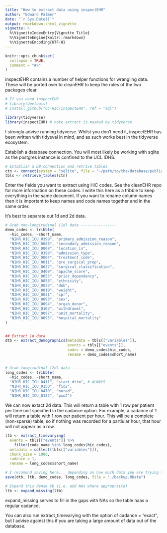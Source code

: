 ```yaml
---
title: "How to extract data using inspectEHR"
author: "Edward Palmer"
date: "`r Sys.Date()`"
output: rmarkdown::html_vignette
vignette: >
  %\VignetteIndexEntry{Vignette Title}
  %\VignetteEngine{knitr::rmarkdown}
  %\VignetteEncoding{UTF-8}
---
```


```r
knitr::opts_chunk$set(
  collapse = TRUE,
  comment = "#>"
)
```

inspectEHR contains a number of helper functions for wrangling data. These will be ported over to cleanEHR to keep the roles of the two packages clear.

```r
# If you need inspectEHR
# library(devtools)
# install_github("CC-HIC/inspectEHR", ref = "sql")

library(tidyverse)
library(inspectEHR) # note extract is masked by tidyverse
```

I strongly advise running tidyverse. Whilst you don't need it, inspectEHR has been written with tidyeval in mind, and as such works best in the tidyverse ecosystem.

Establish a database connection. You will most likely be working with sqlite as the postgres instance is confined to the UCL IDHS.

```r
# Establish a DB connection and retrive tables
ctn <- connect(system = "sqlite", file = "~/path/to/the/database/public_release_xxxxxx.sqlite3")
tbls <- retrieve_tables(ctn)
```

Enter the fields you want to extract using HIC codes. See the cleanEHR repo for more information on these codes. I write this here as a tribble to keep everything in the same document. If you want to rename column names then it is important to keep names and code names together and in the same order.

It's best to separate out 1d and 2d data.

```r
# Grab non-longitudinal (1d) data ----------------
demo_codes <- tribble(
  ~hic_codes, ~short_name,
  "NIHR_HIC_ICU_0399", "primary_admission_reason",
  "NIHR_HIC_ICU_0088", "secondary_admission_reason",
  "NIHR_HIC_ICU_0068", "location_in",
  "NIHR_HIC_ICU_0398", "admission_type",
  "NIHR_HIC_ICU_0004", "treatment_code",
  "NIHR_HIC_ICU_0011", "pre_surgical_prep",
  "NIHR_HIC_ICU_0027", "surgical_classification",
  "NIHR_HIC_ICU_0409", "apache_score",
  "NIHR_HIC_ICU_0055", "prior_dependency",
  "NIHR_HIC_ICU_0058", "ethnicity",
  "NIHR_HIC_ICU_0033", "dob",
  "NIHR_HIC_ICU_0019", "weight",
  "NIHR_HIC_ICU_0021", "cpr",
  "NIHR_HIC_ICU_0093", "sex",
  "NIHR_HIC_ICU_0094", "organ_donor",
  "NIHR_HIC_ICU_0103", "withdrawal",
  "NIHR_HIC_ICU_0097", "unit_mortality",
  "NIHR_HIC_ICU_0095", "hospital_mortality"
)


## Extract 1d data
dtb <- extract_demographics(metadata = tbls[["variables"]],
                            events = tbls[["events"]],
                            codes = demo_codes$hic_codes,
                            rename = demo_codes$short_name)


# Grab longitudinal (2d) data ---------------------
long_codes <- tribble(
  ~hic_codes, ~short_name,
  "NIHR_HIC_ICU_0411", "start_dttm", # ALWAYS
  "NIHR_HIC_ICU_0150", "fio2",
  "NIHR_HIC_ICU_0470", "norad",
  "NIHR_HIC_ICU_0132", "pxo2")
```

We can now extact 2d data. This will return a table with 1 row per patient per time unit specified in the cadance option. For example, a cadance of 1 will return a table with 1 row per patient per hour. This will be a complete (non-sparse) table, so if nothing was recorded for a partiular hour, that hour will not appear as a row.

```r
ltb <- extract_timevarying(
  events = tbls[["events"]] %>%
    filter(code_name %in% long_codes$hic_codes),
  metadata = collect(tbls[["variables"]]),
  chunk_size = 1000,
  cadance = 1,
  rename = long_codes$short_name)

# I recomend saving here... depending on how much data you are trying to wrangle, that step can take a long time.
save(dtb, ltb, demo_codes, long_codes, file = "./backup.RData")

# Expand this dense tb (i.e. add NAs where appropraite)
ltb <- expand_missing(ltb)
```

expand_missing serves to fill in the gaps with NAs so the table haas a regular cadance.

You can also run extract_timevarying with the option of cadance = "exact", but I advise against this if you are taking a large amount of data out of the database.
